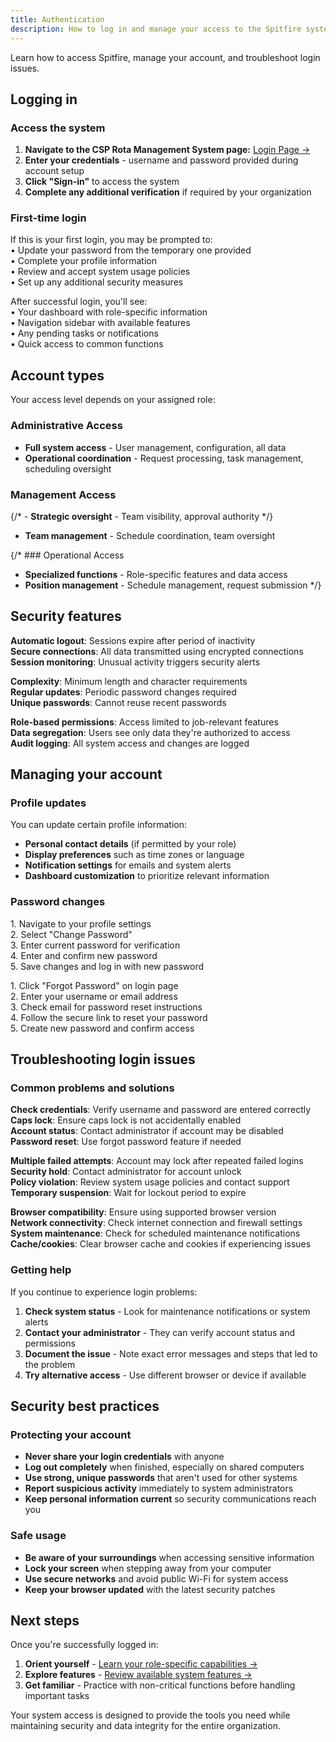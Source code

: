 ```yaml
---
title: Authentication
description: How to log in and manage your access to the Spitfire system
---
```





Learn how to access Spitfire, manage your account, and troubleshoot login issues.

## Logging in

### Access the system

1. **Navigate to the CSP Rota Management System page:** [Login Page →](https://spitfire-staging.onrender.com/auth/login)
2. **Enter your credentials** - username and password provided during account setup
3. **Click "Sign-in"** to access the system
4. **Complete any additional verification** if required by your organization

### First-time login

<Accordion>
  <AccordionItem title="Account Setup">
    <p>
      If this is your first login, you may be prompted to:<br/>
      • Update your password from the temporary one provided<br/>
      • Complete your profile information<br/>
      • Review and accept system usage policies<br/>
      • Set up any additional security measures
    </p>
  </AccordionItem>
  <AccordionItem title="System Orientation">
    <p>
      After successful login, you'll see:<br/>
      • Your dashboard with role-specific information<br/>
      • Navigation sidebar with available features<br/>
      • Any pending tasks or notifications<br/>
      • Quick access to common functions
    </p>
  </AccordionItem>
</Accordion>

## Account types

Your access level depends on your assigned role:

### Administrative Access
- <Badge text="Admin" variant="danger" /> **Full system access** - User management, configuration, all data
- <Badge text="Operations Support" variant="caution" /> **Operational coordination** - Request processing, task management, scheduling oversight

### Management Access
{/* - <Badge text="COO" variant="success" /> **Strategic oversight** - Team visibility, approval authority */}
- <Badge text="Operations Manager" variant="caution" /> **Team management** - Schedule coordination, team oversight

{/* ### Operational Access
- <Badge text="Deputies/Logistics/Resourcing" variant="note" /> **Specialized functions** - Role-specific features and data access
- <Badge text="Static Manager" variant="note" /> **Position management** - Schedule management, request submission */}

## Security features

<Accordion>
  <AccordionItem title="Session Management">
    <p>
      <strong>Automatic logout</strong>: Sessions expire after period of inactivity<br/>
      <strong>Secure connections</strong>: All data transmitted using encrypted connections<br/>
      <strong>Session monitoring</strong>: Unusual activity triggers security alerts
    </p>
  </AccordionItem>
  <AccordionItem title="Password Requirements">
    <p>
      <strong>Complexity</strong>: Minimum length and character requirements<br/>
      <strong>Regular updates</strong>: Periodic password changes required<br/>
      <strong>Unique passwords</strong>: Cannot reuse recent passwords
    </p>
  </AccordionItem>
  <AccordionItem title="Access Controls">
    <p>
      <strong>Role-based permissions</strong>: Access limited to job-relevant features<br/>
      <strong>Data segregation</strong>: Users see only data they're authorized to access<br/>
      <strong>Audit logging</strong>: All system access and changes are logged
    </p>
  </AccordionItem>
</Accordion>

## Managing your account

### Profile updates

You can update certain profile information:

- **Personal contact details** (if permitted by your role)
- **Display preferences** such as time zones or language
- **Notification settings** for emails and system alerts
- **Dashboard customization** to prioritize relevant information

### Password changes

<Accordion>
  <AccordionItem title="Regular Password Updates">
    <p>
      1. Navigate to your profile settings<br/>
      2. Select "Change Password"<br/>
      3. Enter current password for verification<br/>
      4. Enter and confirm new password<br/>
      5. Save changes and log in with new password
    </p>
  </AccordionItem>
  <AccordionItem title="Forgotten Password Recovery">
    <p>
      1. Click "Forgot Password" on login page<br/>
      2. Enter your username or email address<br/>
      3. Check email for password reset instructions<br/>
      4. Follow the secure link to reset your password<br/>
      5. Create new password and confirm access
    </p>
  </AccordionItem>
</Accordion>

## Troubleshooting login issues

### Common problems and solutions

<Accordion>
  <AccordionItem title="Invalid username or password">
    <p>
      <strong>Check credentials</strong>: Verify username and password are entered correctly<br/>
      <strong>Caps lock</strong>: Ensure caps lock is not accidentally enabled<br/>
      <strong>Account status</strong>: Contact administrator if account may be disabled<br/>
      <strong>Password reset</strong>: Use forgot password feature if needed
    </p>
  </AccordionItem>
  <AccordionItem title="Account locked or suspended">
    <p>
      <strong>Multiple failed attempts</strong>: Account may lock after repeated failed logins<br/>
      <strong>Security hold</strong>: Contact administrator for account unlock<br/>
      <strong>Policy violation</strong>: Review system usage policies and contact support<br/>
      <strong>Temporary suspension</strong>: Wait for lockout period to expire
    </p>
  </AccordionItem>
  <AccordionItem title="System access issues">
    <p>
      <strong>Browser compatibility</strong>: Ensure using supported browser version<br/>
      <strong>Network connectivity</strong>: Check internet connection and firewall settings<br/>
      <strong>System maintenance</strong>: Check for scheduled maintenance notifications<br/>
      <strong>Cache/cookies</strong>: Clear browser cache and cookies if experiencing issues
    </p>
  </AccordionItem>
</Accordion>

### Getting help

If you continue to experience login problems:

1. **Check system status** - Look for maintenance notifications or system alerts
2. **Contact your administrator** - They can verify account status and permissions
3. **Document the issue** - Note exact error messages and steps that led to the problem
4. **Try alternative access** - Use different browser or device if available

## Security best practices

### Protecting your account

- **Never share your login credentials** with anyone
- **Log out completely** when finished, especially on shared computers
- **Use strong, unique passwords** that aren't used for other systems
- **Report suspicious activity** immediately to system administrators
- **Keep personal information current** so security communications reach you

### Safe usage

- **Be aware of your surroundings** when accessing sensitive information
- **Lock your screen** when stepping away from your computer
- **Use secure networks** and avoid public Wi-Fi for system access
- **Keep your browser updated** with the latest security patches

## Next steps

Once you're successfully logged in:

1. **Orient yourself** - [Learn your role-specific capabilities →](/learning-materials/getting-started/first-steps)
2. **Explore features** - [Review available system features →](/learning-materials/features/overview)
3. **Get familiar** - Practice with non-critical functions before handling important tasks


Your system access is designed to provide the tools you need while maintaining security and data integrity for the entire organization.
